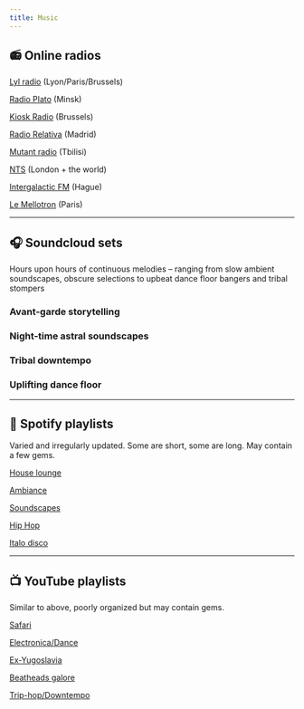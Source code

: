 ```yaml
---
title: Music
---
```


<Headline title="Music" headline="Favorite tunes and sound explorations" />

## 📻️ Online radios

[Lyl radio](https://lyl.live/) (Lyon/Paris/Brussels)

[Radio Plato](https://radioplato.by/) (Minsk)

[Kiosk Radio](https://kioskradio.com/) (Brussels)

[Radio Relativa](https://radiorelativa.eu/) (Madrid)

[Mutant radio](https://mutantradio.net/) (Tbilisi)

[NTS](https://www.nts.live/) (London + the world)

[Intergalactic FM](https://www.intergalactic.fm/) (Hague)

[Le Mellotron](https://www.lemellotron.com/) (Paris)

---

## 🎧 Soundcloud sets

Hours upon hours of continuous melodies – ranging from slow ambient soundscapes, obscure selections to upbeat dance floor bangers and tribal stompers

### Avant-garde storytelling

<Soundcloud url="https://soundcloud.com/iljapanic/sets/storytelling" />

### Night-time astral soundscapes

<Soundcloud url="https://soundcloud.com/iljapanic/sets/astral" />

### Tribal downtempo

<Soundcloud url="https://soundcloud.com/iljapanic/sets/chillrave" />

### Uplifting dance floor

<Soundcloud url="https://soundcloud.com/iljapanic/sets/uplifting-dance" />

---

## 🎵 Spotify playlists

Varied and irregularly updated. Some are short, some are long. May contain a few gems.

[House lounge](https://open.spotify.com/playlist/4DRs46okgAQxHMjc5WrQ2g?si=fe04e46dda6e47b4)

[Ambiance](https://open.spotify.com/playlist/4TCxqifCxs1xKBBUpOuHNZ?si=3c72155827184c38)

[Soundscapes](https://open.spotify.com/playlist/61cIhAKh3KsxrtvaoU8AAo?si=46bb7a643c544084)

[Hip Hop](https://open.spotify.com/playlist/2ngY4gFDsiaAx8VNpCoWXV?si=0a417faeca1249e3)

[Italo disco](https://open.spotify.com/playlist/3KeN8TOVhHdbXUxsdhqs3Z?si=577e5ffbd0424a17)

---

## 📺 YouTube playlists

Similar to above, poorly organized but may contain gems.

[Safari](https://youtube.com/playlist?list=PLi74s5iUj-iPVLHl-ToCNMq_daB5Wg2Vt)

[Electronica/Dance](https://youtube.com/playlist?list=PLi74s5iUj-iMcrqlL1ed1fN8kq1QUI7cZ)

[Ex-Yugoslavia](https://youtube.com/playlist?list=PLi74s5iUj-iPviCgywp-Wj6ZhdD9UjLX2)

[Beatheads galore](https://youtube.com/playlist?list=PLi74s5iUj-iN9AqC0CUhxWeG4uL5OSoSf)

[Trip-hop/Downtempo](https://youtube.com/playlist?list=PLi74s5iUj-iMxzLuITm_cV1_aho-equUf)
